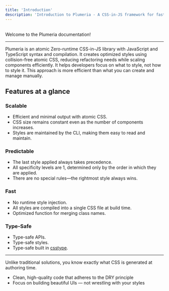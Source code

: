 ```yaml
---
title: 'Introduction'
description: 'Introduction to Plumeria - A CSS-in-JS framework for fast, type-safe, zero-runtime styling.'
---
```


<br/>
Welcome to the Plumeria documentation!

---

Plumeria is an atomic Zero-runtime CSS-in-JS library with JavaScript and TypeScript syntax and compilation.
It creates optimized styles using collision-free atomic CSS, reducing refactoring needs while scaling components efficiently.
It helps developers focus on what to style, not how to style it.
This approach is more efficient than what you can create and manage manually.

## Features at a glance

### Scalable
- Efficient and minimal output with atomic CSS.
- CSS size remains constant even as the number of components increases.
- Styles are maintained by the CLI, making them easy to read and maintain.

### Predictable
- The last style applied always takes precedence.
- All specificity levels are 1, determined only by the order in which they are applied.
- There are no special rules—the rightmost style always wins.

### Fast
- No runtime style injection.
- All styles are compiled into a single CSS file at build time.
- Optimized function for merging class names.

### Type-Safe
- Type-safe APIs.
- Type-safe styles.
- Type-safe built in [csstype](https://www.npmjs.com/package/csstype?activeTab=code).

---

Unlike traditional solutions, you know exactly what CSS is generated at authoring time.
- Clean, high-quality code that adheres to the DRY principle
- Focus on building beautiful UIs — not wrestling with your styles